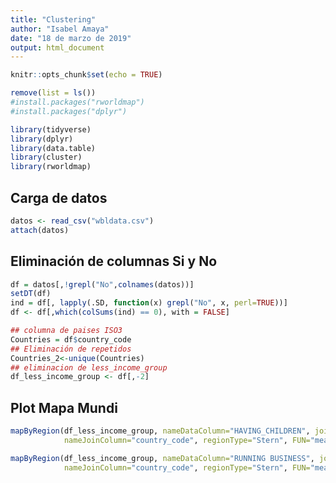 ```yaml
---
title: "Clustering"
author: "Isabel Amaya"
date: "18 de marzo de 2019"
output: html_document
---
```


```r
knitr::opts_chunk$set(echo = TRUE)
```

```r
remove(list = ls())
#install.packages("rworldmap")
#install.packages("dplyr")

library(tidyverse)
library(dplyr)
library(data.table)
library(cluster)
library(rworldmap)
```

## Carga de datos
```r
datos <- read_csv("wbldata.csv")
attach(datos)
```
## Eliminación de columnas Si y No

```r
df = datos[,!grepl("No",colnames(datos))]
setDT(df)
ind = df[, lapply(.SD, function(x) grepl("No", x, perl=TRUE))] 
df <- df[,which(colSums(ind) == 0), with = FALSE]
```
```r
## columna de paises ISO3
Countries = df$country_code
## Eliminación de repetidos
Countries_2<-unique(Countries)
## eliminacion de less_income_group
df_less_income_group <- df[,-2]
```



## Plot Mapa Mundi


```r
mapByRegion(df_less_income_group, nameDataColumn="HAVING_CHILDREN", joinCode="ISO3", 
            nameJoinColumn="country_code", regionType="Stern", FUN="mean")

```

```r
mapByRegion(df_less_income_group, nameDataColumn="RUNNING BUSINESS", joinCode="ISO3", 
            nameJoinColumn="country_code", regionType="Stern", FUN="mean")

```


